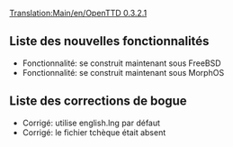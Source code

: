 [[Translation:Main/en/OpenTTD 0.3.2.1]]
{{fr/Livraison|prec=OpenTTD 0.3.2|suiv=OpenTTD 0.3.3|date=23/05/2004}}

==Liste des nouvelles fonctionnalités==
*Fonctionnalité: se construit maintenant sous FreeBSD
*Fonctionnalité: se construit maintenant sous MorphOS

==Liste des corrections de bogue==
*Corrigé: utilise english.lng par défaut
*Corrigé: le fichier tchèque était absent